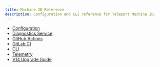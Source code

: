 ```yaml
---
title: Machine ID Reference
description: Configuration and CLI reference for Teleport Machine ID.
---
```


- [Configuration](./reference/configuration.mdx)
- [Diagnostics Service](./reference/diagnostics-service.mdx)
- [GitHub Actions](./reference/github-actions.mdx)
- [GitLab CI](./reference/gitlab.mdx)
- [CLI](../../reference/cli/tbot.mdx)
- [Telemetry](./reference/telemetry.mdx)
- [V14 Upgrade Guide](./reference/v14-upgrade-guide.mdx)

